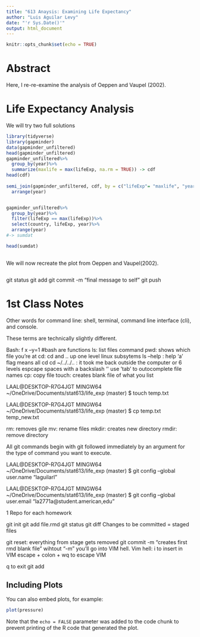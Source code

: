 ```yaml
---
title: "613 Anaysis: Examining Life Expectancy"
author: "Luis Aguilar Levy"
date: "'r Sys.Date()'"
output: html_document
---
```


```r
knitr::opts_chunk$set(echo = TRUE)
```

# Abstract

Here, I re-re-examine the analysis of Oeppen and Vaupel (2002).

# Life Expectancy Analysis

We will try two full solutions


```r
library(tidyverse)
library(gapminder)
data(gapminder_unfiltered)
head(gapminder_unfiltered)
gapminder_unfiltered%>% 
  group_by(year)%>%
  summarize(maxlife = max(lifeExp, na.rm = TRUE)) -> cdf
head(cdf)
  
semi_join(gapminder_unfiltered, cdf, by = c("lifeExp"= "maxlife", "year"))%>%
  arrange(year)


gapminder_unfiltered%>%
  group_by(year)%>%
  filter(lifeExp == max(lifeExp))%>%
  select(country, lifeExp, year)%>%
  arrange(year) 
#-> sumdat

head(sumdat)
  


```

We will now recreate the plot from Oeppen and Vaupel(2002).

```r

```

git status
git add
git commit -m "final message to self"
git push


# 1st Class Notes
Other words for command line: shell, terminal, command line interface (cli), and console.

These terms are technically slightly different.

Bash: f x --y=1 #bash are functions
ls: list files command
pwd: shows which file you're at
cd: cd and .. up one level
linux subsytems
ls --help : help 'a' flag means all
cd
cd ~/../../.. : it took me back outside the computer or 6 levels
espcape spaces with a backslash '\'
use 'tab' to outocomplete file names
cp: copy file
touch: creates blank file of what you list

LAAL@DESKTOP-R7G4JGT MINGW64 ~/OneDrive/Documents/stat613/life_exp (master)
$ touch temp.txt

LAAL@DESKTOP-R7G4JGT MINGW64 ~/OneDrive/Documents/stat613/life_exp (master)
$ cp temp.txt temp_new.txt

rm: removes gile
mv: rename files 
mkdir: creates new directory
rmdir: remove directory

All git commands begin with git followed immediately by an argument for the type of command you want to execute.

LAAL@DESKTOP-R7G4JGT MINGW64 ~/OneDrive/Documents/stat613/life_exp (master)
$ git config --global user.name "laguilarl"

LAAL@DESKTOP-R7G4JGT MINGW64 ~/OneDrive/Documents/stat613/life_exp (master)
$ git config --global user.email "la2771a@student.american,edu"

1 Repo for each homework

git init
git add file.rmd
git status
git diff
Changes to be committed = staged files

git reset: everything from stage gets removed 
git commit -m "creates first rmd blank file"
wihtout "-m" you'll go into VIM hell.
Vim hell:
  i to insert in VIM
  escape + colon + wq to escape VIM

q to exit
git add 





## Including Plots

You can also embed plots, for example:

```r
plot(pressure)
```

Note that the `echo = FALSE` parameter was added to the code chunk to prevent printing of the R code that generated the plot.
